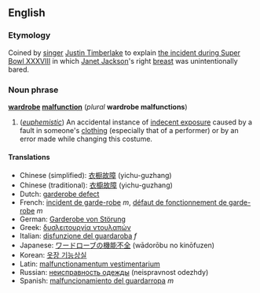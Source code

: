 {{wikipedia}}
==English==
===Etymology===
Coined by [[singer]] [[w:Justin_Timberlake|Justin Timberlake]] to explain [[w:Super Bowl XXXVIII Halftime show controversy|the incident during Super Bowl XXXVIII]] in which [[w:Janet_Jackson|Janet Jackson]]'s right [[breast]] was unintentionally bared.

===Noun phrase===
'''[[wardrobe]] [[malfunction]]''' (''plural'' '''wardrobe malfunctions''')

#(''[[euphemistic]]'') An accidental instance of [[indecent exposure]] caused by a fault in someone's [[clothing]] (especially that of a performer) or by an error made while changing this costume.

====Translations====
*Chinese (simplified): [[衣橱故障]] (yichu-guzhang)
*Chinese (traditional): [[衣櫥故障]] (yichu-guzhang)
*Dutch: [[garderobe defect]]
*French: [[incident de garde-robe]] ''m'', [[défaut de fonctionnement de garde-robe]] ''m''
*German: [[Garderobe von Störung]]
*Greek: [[δυσλειτουργία ντουλαπών]]
*Italian: [[disfunzione del guardaroba]] ''f''
*Japanese: [[ワードローブの機能不全]] (wādorōbu no kinōfuzen)
*Korean: [[옷장 기능상실]]
*Latin: [[malfunctionamentum vestimentarium]]<!--hm, modern Latin, no doubt-->
*Russian: [[неисправность одежды]] (neispravnost odezhdy)
*Spanish: [[malfuncionamiento del guardarropa]] ''m''